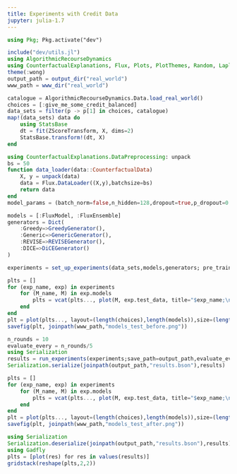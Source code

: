 ```yaml
---
title: Experiments with Credit Data
jupyter: julia-1.7
---
```


```julia
using Pkg; Pkg.activate("dev")
```

```julia
include("dev/utils.jl")
using AlgorithmicRecourseDynamics
using CounterfactualExplanations, Flux, Plots, PlotThemes, Random, LaplaceRedux, LinearAlgebra
theme(:wong)
output_path = output_dir("real_world")
www_path = www_dir("real_world")
```

```julia
catalogue = AlgorithmicRecourseDynamics.Data.load_real_world()
choices = [:give_me_some_credit_balanced]
data_sets = filter(p -> p[1] in choices, catalogue)
map!(data_sets) data do 
    using StatsBase
    dt = fit(ZScoreTransform, X, dims=2)
    StatsBase.transform!(dt, X)
end
```

```julia
using CounterfactualExplanations.DataPreprocessing: unpack
bs = 50
function data_loader(data::CounterfactualData)
    X, y = unpack(data)
    data = Flux.DataLoader((X,y),batchsize=bs)
    return data
end
model_params = (batch_norm=false,n_hidden=128,dropout=true,p_dropout=0.3)
```


```julia
models = [:FluxModel, :FluxEnsemble]
generators = Dict(
    :Greedy=>GreedyGenerator(), 
    :Generic=>GenericGenerator(),
    :REVISE=>REVISEGenerator(),
    :DICE=>DiCEGenerator()
)
```

```julia
experiments = set_up_experiments(data_sets,models,generators; pre_train_models=100, model_params=model_params, data_loader=data_loader)
```

```julia
plts = []
for (exp_name, exp) in experiments
    for (M_name, M) in exp.models
        plts = vcat(plts..., plot(M, exp.test_data, title="$exp_name;\n $M_name"))
    end
end
plt = plot(plts..., layout=(length(choices),length(models)),size=(length(choices)*300,length(models)*300))
savefig(plt, joinpath(www_path,"models_test_before.png"))
```

```julia
n_rounds = 10
evaluate_every = n_rounds/5
using Serialization
results = run_experiments(experiments;save_path=output_path,evaluate_every=evaluate_every,n_rounds=n_rounds)
Serialization.serialize(joinpath(output_path,"results.bson"),results)
```

```julia
plts = []
for (exp_name, exp) in experiments
    for (M_name, M) in exp.models
        plts = vcat(plts..., plot(M, exp.test_data, title="$exp_name;\n $M_name"))
    end
end
plt = plot(plts..., layout=(length(choices),length(models)),size=(length(choices)*300,length(models)*300))
savefig(plt, joinpath(www_path,"models_test_after.png"))
```

```julia
using Serialization
Serialization.deserialize(joinpath(output_path,"results.bson"),results)
using Gadfly
plts = [plot(res) for res in values(results)]
gridstack(reshape(plts,2,2))
```






